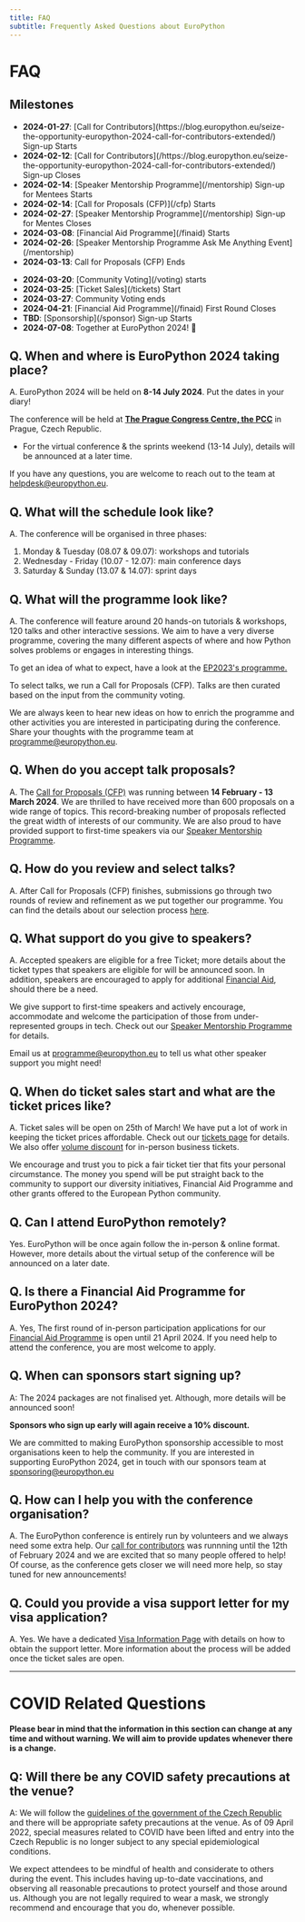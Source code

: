 ```yaml
---
title: FAQ
subtitle: Frequently Asked Questions about EuroPython
---
```


# FAQ

## **Milestones**
<ul className="milestone-done">
<li><b>2024-01-27</b>: [Call for Contributors](https://blog.europython.eu/seize-the-opportunity-europython-2024-call-for-contributors-extended/) Sign-up Starts </li>
<li><b>2024-02-12</b>: [Call for Contributors](/https://blog.europython.eu/seize-the-opportunity-europython-2024-call-for-contributors-extended/) Sign-up Closes </li>
<li><b>2024-02-14</b>: [Speaker Mentorship Programme](/mentorship) Sign-up for Mentees Starts </li>
<li><b>2024-02-14</b>: [Call for Proposals (CFP)](/cfp) Starts </li>
<li><b>2024-02-27</b>: [Speaker Mentorship Programme](/mentorship) Sign-up for Mentes Closes </li>
<li><b>2024-03-08</b>: [Financial Aid Programme](/finaid) Starts </li>
<li><b>2024-02-26</b>: [Speaker Mentorship Programme Ask Me Anything Event](/mentorship)</li>
<li><b>2024-03-13</b>: Call for Proposals (CFP) Ends </li>
</ul>

<ul className="milestone-todo">
<li><b>2024-03-20</b>: [Community Voting](/voting) starts </li>
<li><b>2024-03-25</b>: [Ticket Sales](/tickets) Start</li>
<li><b>2024-03-27</b>: Community Voting ends </li>
<li><b>2024-04-21</b>: [Financial Aid Programme](/finaid) First Round Closes </li>
<li><b>TBD</b>: [Sponsorship](/sponsor) Sign-up Starts </li>
<li><b>2024-07-08</b>: Together at EuroPython 2024! 🎊 </li>

</ul>

## **Q. When and where is EuroPython 2024 taking place?**

A. EuroPython 2024 will be held on **8-14 July 2024**. Put the dates in your diary!

The conference will be held at **[The Prague Congress Centre, the PCC](https://www.praguecc.cz/en/homepage)** in Prague, Czech Republic.

- For the virtual conference & the sprints weekend (13-14 July), details will be announced at a later time.

If you have any questions, you are welcome to reach out to the team at [helpdesk@europython.eu](helpdesk@europython.eu).

## **Q. What will the schedule look like?**

A. The conference will be organised in three phases:

1. Monday & Tuesday (08.07 & 09.07): workshops and tutorials
2. Wednesday - Friday (10.07 - 12.07): main conference days
3. Saturday & Sunday (13.07 & 14.07): sprint days

## **Q. What will the programme look like?**

A. The conference will feature around 20 hands-on tutorials & workshops, 120 talks and other interactive sessions. We aim to have a very diverse programme, covering the many different aspects of where and how Python solves problems or engages in interesting things.

To get an idea of what to expect, have a look at the [EP2023's programme.](https://ep2023.europython.eu/schedule/2023-07-17/)

To select talks, we run a Call for Proposals (CFP). Talks are then curated based on the input from the community voting.

We are always keen to hear new ideas on how to enrich the programme and other activities you are interested in participating during the conference. Share your thoughts with the programme team at [programme@europython.eu](mailto:programme@europython.eu).

## **Q. When do you accept talk proposals?**

A. The [Call for Proposals (CFP)](/cfp) was running between **14 February - 13 March 2024**. We are thrilled to have received more than 600 proposals on a wide range of topics. This record-breaking number of proposals reflected the great width of interests of our community. We are also proud to have provided support to first-time speakers via our [Speaker Mentorship Programme](/mentorship).

## **Q. How do you review and select talks?**

A. After Call for Proposals (CFP) finishes, submissions go through two rounds of review and refinement as we put together our programme. You can find the details about our selection process [here](/cfp#selection-process).

## **Q. What support do you give to speakers?**

A. Accepted speakers are eligible for a free Ticket; more details about the ticket types that speakers are eligible for will be announced soon. In addition, speakers are encouraged to apply for additional [Financial Aid](/finaid), should there be a need.

We give support to first-time speakers and actively encourage, accommodate and welcome the participation of those from under-represented groups in tech. Check out our [Speaker Mentorship Programme](/mentorship) for details.

Email us at [programme@europython.eu](mailto:programme@europython.eu) to tell us what other speaker support you might need!

## **Q. When do ticket sales start and what are the ticket prices like?**

A. Ticket sales will be open on 25th of March! We have put a lot of work in keeping the ticket prices affordable. Check out our [tickets page](/tickets) for details. We also offer [volume discount](/tickets#volume-discount) for in-person business tickets.

We encourage and trust you to pick a fair ticket tier that fits your personal circumstance. The money you spend will be put straight back to the community to support our diversity initiatives, Financial Aid Programme and other grants offered to the European Python community.

## **Q. Can I attend EuroPython remotely?**

Yes. EuroPython will be once again follow the in-person & online format. However, more details about the virtual setup of the conference will be announced on a later date.

## **Q. Is there a Financial Aid Programme for EuroPython 2024?**

A. Yes, The first round of in-person participation applications for our [Financial Aid Programme](/finaid) is open until 21 April 2024. If you need help to attend the conference, you are most welcome to apply.

## **Q. When can sponsors start signing up?**

A: The 2024 packages are not finalised yet. Although, more details will be announced soon!

**Sponsors who sign up early will again receive a 10% discount.**

We are committed to making EuroPython sponsorship accessible to most organisations keen to help the community. If you are interested in supporting EuroPython 2024, get in touch with our sponsors team at [sponsoring@europython.eu](sponsoring@europython.eu)

## **Q. How can I help you with the conference organisation?**

A. The EuroPython conference is entirely run by volunteers and we always need some extra help. Our [call for contributors](https://blog.europython.eu/seize-the-opportunity-europython-2024-call-for-contributors-extended/) was runnning until the 12th of February 2024 and we are excited that so many people offered to help! Of course, as the conference gets closer we will need more help, so stay tuned for new announcements!

## **Q. Could you provide a visa support letter for my visa application?**

A. Yes. We have a dedicated [Visa Information Page](/visa) with details on how to obtain the support letter. More information about the process will be added once the ticket sales are open.

---

# COVID Related Questions

**Please bear in mind that the information in this section can change at any time and without warning. We will aim to provide updates whenever there is a change.**

## **Q: Will there be any COVID safety precautions at the venue?**

A: We will follow the [guidelines of the government of the Czech Republic](https://www.mvcr.cz/mvcren/article/coronavirus-information-of-moi.aspx) and there will be appropriate safety precautions at the venue. As of 09 April 2022, special measures related to COVID have been lifted and entry into the Czech Republic is no longer subject to any special epidemiological conditions.

We expect attendees to be mindful of health and considerate to others during the event. This includes having up-to-date vaccinations, and observing all reasonable precautions to protect yourself and those around us. Although you are not legally required to wear a mask, we strongly recommend and encourage that you do, whenever possible.